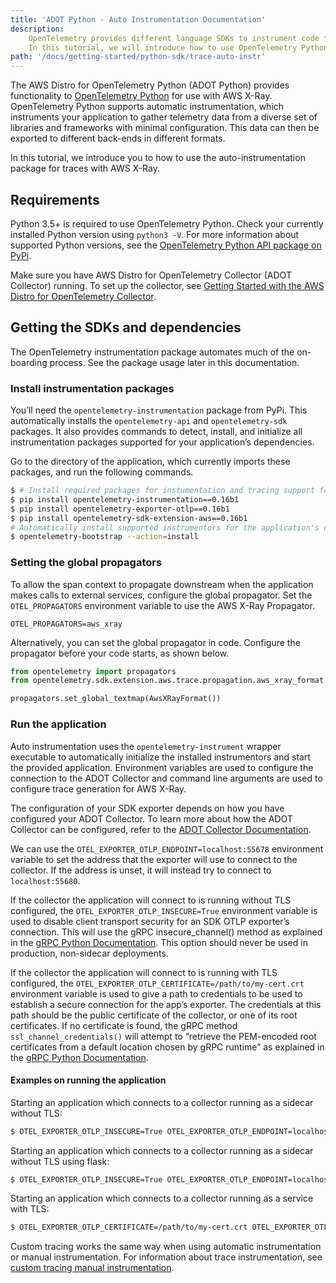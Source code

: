 ```yaml
---
title: 'ADOT Python - Auto Instrumentation Documentation'
description:
    OpenTelemetry provides different language SDKs to instrument code for collecting telemetry data in the application.
    In this tutorial, we will introduce how to use OpenTelemetry Python SDK for traces and metrics instrumentation in the application...
path: '/docs/getting-started/python-sdk/trace-auto-instr'
---
```




The AWS Distro for OpenTelemetry Python (ADOT Python) provides functionality to [OpenTelemetry Python](https://github.com/open-telemetry/opentelemetry-python) 
for use with AWS X-Ray. OpenTelemetry Python supports automatic instrumentation, which instruments your application to gather telemetry data from a 
diverse set of libraries and frameworks with minimal configuration. This data can then be exported to different back-ends in different formats.

In this tutorial, we introduce you to how to use the auto-instrumentation package for traces with AWS X-Ray.

<SectionSeparator />

## Requirements

Python 3.5+ is required to use OpenTelemetry Python. Check your currently installed Python version using `python3 -V`.
For more information about supported Python versions, see the [OpenTelemetry Python API package on PyPi](https://pypi.org/project/opentelemetry-api/).

Make sure you have AWS Distro for OpenTelemetry Collector (ADOT Collector) running. To set up the collector, see 
[Getting Started with the AWS Distro for OpenTelemetry Collector](https://aws-otel.github.io/docs/getting-started/collector).

<SectionSeparator />

## Getting the SDKs and dependencies

The OpenTelemetry instrumentation package automates much of the on-boarding process. See the package usage later in this documentation.

###  Install instrumentation packages

You’ll need the `opentelemetry-instrumentation` package from PyPi. This automatically installs the `opentelemetry-api` and `opentelemetry-sdk` packages. 
It also provides commands to detect, install, and initialize all instrumentation packages supported for your application’s dependencies.

Go to the directory of the application, which currently imports these packages, and run the following commands.

```bash 
$ # Install required packages for instumentation and tracing support for AWS X-Ray
$ pip install opentelemetry-instrumentation==0.16b1
$ pip install opentelemetry-exporter-otlp==0.16b1
$ pip install opentelemetry-sdk-extension-aws==0.16b1
# Automatically install supported instrumentors for the application's dependencies
$ opentelemetry-bootstrap --action=install
``` 

<SubSectionSeparator />

### Setting the global propagators

To allow the span context to propagate downstream when the application makes calls to external services, configure the global propagator. 
Set the `OTEL_PROPAGATORS` environment variable to use the AWS X-Ray Propagator.

```
OTEL_PROPAGATORS=aws_xray
```

Alternatively, you can set the global propagator in code. Configure the propagator before your code starts, as shown below.

```python lineNumbers=true 
from opentelemetry import propagators
from opentelemetry.sdk.extension.aws.trace.propagation.aws_xray_format import AwsXRayFormat

propagators.set_global_textmap(AwsXRayFormat())
```

<SubSectionSeparator />

### Run the application 

Auto instrumentation uses the `opentelemetry-instrument` wrapper executable to automatically initialize the installed instrumentors and start the provided application. Environment variables are used to configure the connection to the ADOT Collector and command line arguments are used to configure trace generation for AWS X-Ray.

The configuration of your SDK exporter depends on how you have configured your ADOT Collector. To learn more about how the ADOT Collector can be configured, refer to the [ADOT Collector Documentation](https://aws-otel.github.io/docs/getting-started/collector).

We can use the `OTEL_EXPORTER_OTLP_ENDPOINT=localhost:55678` environment variable to set the address that the exporter will use to connect to the collector. If the address is unset, it will instead try to connect to `localhost:55680`.

If the collector the application will connect to is running without TLS configured, the `OTEL_EXPORTER_OTLP_INSECURE=True` environment variable is used to disable client transport security for an SDK OTLP exporter’s connection. This will use the gRPC insecure_channel() method as explained in the [gRPC Python Documentation](https://grpc.github.io/grpc/python/grpc.html?highlight=insecure#grpc.insecure_channel). This option should never be used in production, non-sidecar deployments.

If the collector the application will connect to is running with TLS configured, the `OTEL_EXPORTER_OTLP_CERTIFICATE=/path/to/my-cert.crt` environment variable is used to give a path to credentials to be used to establish a secure connection for the app’s exporter. The credentials at this path should be the public certificate of the collector, or one of its root certificates. If no certificate is found, the gRPC method `ssl_channel_credentials()` will attempt to “retrieve the PEM-encoded root certificates from a default location chosen by gRPC runtime” as explained in the [gRPC Python Documentation](https://grpc.github.io/grpc/python/grpc.html?highlight=ssl_channel_credentials).

#### Examples on running the application

Starting an application which connects to a collector running as a sidecar without TLS:

```bash
$ OTEL_EXPORTER_OTLP_INSECURE=True OTEL_EXPORTER_OTLP_ENDPOINT=localhost:55678 opentelemetry-instrument -e otlp --ids-generator aws_xray python ./path/to/your/app.py
```

Starting an application which connects to a collector running as a sidecar without TLS using flask:

```bash
$ OTEL_EXPORTER_OTLP_INSECURE=True OTEL_EXPORTER_OTLP_ENDPOINT=localhost:55678 FLASK_APP=./my_flask_app.py opentelemetry-instrument -e otlp --ids-generator aws_xray flask run
```

Starting an application which connects to a collector running as a service with TLS:

```bash
$ OTEL_EXPORTER_OTLP_CERTIFICATE=/path/to/my-cert.crt OTEL_EXPORTER_OTLP_ENDPOINT=https://my-example-awesome-website-with-collector.com opentelemetry-instrument -e otlp --ids-generator aws_xray python ./path/to/your/app.py
```

<SectionSeparator />

Custom tracing works the same way when using automatic instrumentation or manual instrumentation. For information about trace instrumentation, see 
[custom tracing manual instrumentation](/docs/getting-started/python-sdk/trace-manual-instr).

